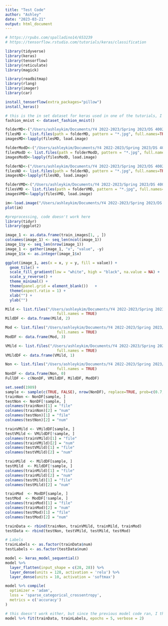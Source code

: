 ```yaml
---
title: "Test Code"
author: "Ashley"
date: "2023-03-21"
output: html_document
---
```


```r
# https://rpubs.com/spalladino14/653239
# https://tensorflow.rstudio.com/tutorials/keras/classification

library(tidyverse)
library(keras)
library(tensorflow)
library(reticulate)
library(magick)

library(readbitmap)
library(rlang)
library(imager)
library(car)
```

```r
install_tensorflow(extra_packages="pillow")
install_keras()
```

```r
# this is the in set dataset for keras used in one of the tutorials, I was looking at it to see how the data was structured
fashion_mnist <- dataset_fashion_mnist()
```


```r
folderMD<-("/Users/ashleykim/Documents/Y4 2022-2023/Spring 2023/DS 4002/Project 2/dataset/MildDemented")
filesMD <- list.files(path = folderMD, pattern = "*.jpg", full.names=TRUE)
imagesMD<-lapply(filesMD, load.image)

folderModD<-("/Users/ashleykim/Documents/Y4 2022-2023/Spring 2023/DS 4002/Project 2/dataset/ModerateDemented")
filesModD <- list.files(path = folderModD, pattern = "*.jpg", full.names=TRUE)
imagesModD<-lapply(filesModD, load.image)

folderND<-("/Users/ashleykim/Documents/Y4 2022-2023/Spring 2023/DS 4002/Project 2/dataset/NonDemented")
filesND <- list.files(path = folderND, pattern = "*.jpg", full.names=TRUE)
imagesND<-lapply(filesND, load.image)

folderVMD<-("/Users/ashleykim/Documents/Y4 2022-2023/Spring 2023/DS 4002/Project 2/dataset/VeryMildDemented")
filesVMD <- list.files(path = folderVMD, pattern = "*.jpg", full.names=TRUE)
imagesVMD<-lapply(filesVMD, load.image)

im<-load.image("/Users/ashleykim/Documents/Y4 2022-2023/Spring 2023/DS 4002/Project 2/dataset/MildDemented/mildDem396.jpg")
plot(im)
```

```r
#preprocessing, code doesn't work here
library(tidyr)
library(ggplot2)

image_1 <- as.data.frame(train_images[1, , ])
colnames(image_1) <- seq_len(ncol(image_1))
image_1$y <- seq_len(nrow(image_1))
image_1 <- gather(image_1, "x", "value", -y)
image_1$x <- as.integer(image_1$x)

ggplot(image_1, aes(x = x, y = y, fill = value)) +
  geom_tile() +
  scale_fill_gradient(low = "white", high = "black", na.value = NA) +
  scale_y_reverse() +
  theme_minimal() +
  theme(panel.grid = element_blank())   +
  theme(aspect.ratio = 1) +
  xlab("") +
  ylab("")
```

```r
Mild <- list.files("/Users/ashleykim/Documents/Y4 2022-2023/Spring 2023/DS 4002/Project 2/dataset/MildDemented", 
                       full.names = TRUE)
MildDF <- data.frame(Mild, 2)

Mod <- list.files("/Users/ashleykim/Documents/Y4 2022-2023/Spring 2023/DS 4002/Project 2/dataset/ModerateDemented", 
                       full.names = TRUE)
ModDF <- data.frame(Mod, 3)

VMild <- list.files("/Users/ashleykim/Documents/Y4 2022-2023/Spring 2023/DS 4002/Project 2/dataset/VeryMildDemented", 
                       full.names = TRUE)
VMildDF <- data.frame(VMild, 1)

Non <- list.files("/Users/ashleykim/Documents/Y4 2022-2023/Spring 2023/DS 4002/Project 2/dataset/NonDemented", 
                       full.names = TRUE)
NonDF <- data.frame(Non, 0)
FullDF <- c(NonDF, VMildDF, MildDF, ModDF)
```

```r
set.seed(1989)
sample <- sample(c(TRUE, FALSE), nrow(NonDF), replace=TRUE, prob=c(0.7,0.3))
trainNon <- NonDF[sample, ]
testNon <- NonDF[!sample, ]
colnames(trainNon)[1] = "file"
colnames(trainNon)[2] = "num"
colnames(testNon)[1] = "file"
colnames(testNon)[2] = "num"

trainVMild <- VMildDF[sample, ]
testVMild <- VMildDF[!sample, ]
colnames(trainVMild)[1] = "file"
colnames(trainVMild)[2] = "num"
colnames(testVMild)[1] = "file"
colnames(testVMild)[2] = "num"

trainMild  <- MildDF[sample, ]
testMild  <- MildDF[!sample, ]
colnames(trainMild)[1] = "file"
colnames(trainMild)[2] = "num"
colnames(testMild)[1] = "file"
colnames(testMild)[2] = "num"

trainMod  <- ModDF[sample, ]
testMod  <- ModDF[!sample, ]
colnames(trainMod)[1] = "file"
colnames(trainMod)[2] = "num"
colnames(testMod)[1] = "file"
colnames(testMod)[2] = "num"

trainData <- rbind(trainNon, trainVMild, trainMild, trainMod)
testData <- rbind(testNon, testVMild, testMild, testMod)

# Labels
trainLabels <- as.factor(trainData$num)
testLabels <- as.factor(testData$num)
```

```r
model <- keras_model_sequential()
model %>%
  layer_flatten(input_shape = c(28, 28)) %>%
  layer_dense(units = 128, activation = 'relu') %>%
  layer_dense(units = 10, activation = 'softmax')
```

```r
model %>% compile(
  optimizer = 'adam',
  loss = 'sparse_categorical_crossentropy',
  metrics = c('accuracy')
)
```

```r
# this doesn't work either, but since the previous model code ran, I think it's the way the trainData and trainLabels are set up
model %>% fit(trainData, trainLabels, epochs = 5, verbose = 2)
```

